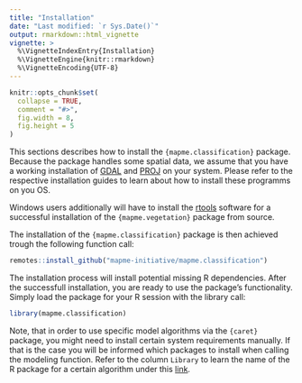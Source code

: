 ```yaml
---
title: "Installation"
date: "Last modified: `r Sys.Date()`"
output: rmarkdown::html_vignette
vignette: >
  %\VignetteIndexEntry{Installation}
  %\VignetteEngine{knitr::rmarkdown}
  %\VignetteEncoding{UTF-8}
---
```


```r
knitr::opts_chunk$set(
  collapse = TRUE,
  comment = "#>",
  fig.width = 8,
  fig.height = 5
)
```


This sections describes how to install the `{mapme.classification}` package. 
Because the package handles some spatial data, we assume that you have
a working installation of [GDAL](https://gdal.org/index.html) and [PROJ](https://proj.org/) 
on your system. Please refer to the respective installation guides to learn about how to install these programms
on you OS.

Windows users additionally will have to install the [rtools](https://cran.r-project.org/bin/windows/Rtools) 
software for a successful installation of the `{mapme.vegetation}` package from source. 

The installation of the `{mapme.classification}` package is then achieved trough the following
function call:


```r
remotes::install_github("mapme-initiative/mapme.classification")
```

The installation process will install potential missing R dependencies.
After the successfull installation, you are ready to use the package's 
functionality. Simply load the package for your R session with the library
call:

```r
library(mapme.classification)
```

Note, that in order to use specific model algorithms via the `{caret}` package,
you might need to install certain system requirements manually. If that is the 
case you will be informed which packages to install when calling the modeling function.
Refer to the column `Library` to learn the name of the R package for a certain
algorithm under this [link](https://topepo.github.io/caret/available-models.html).
